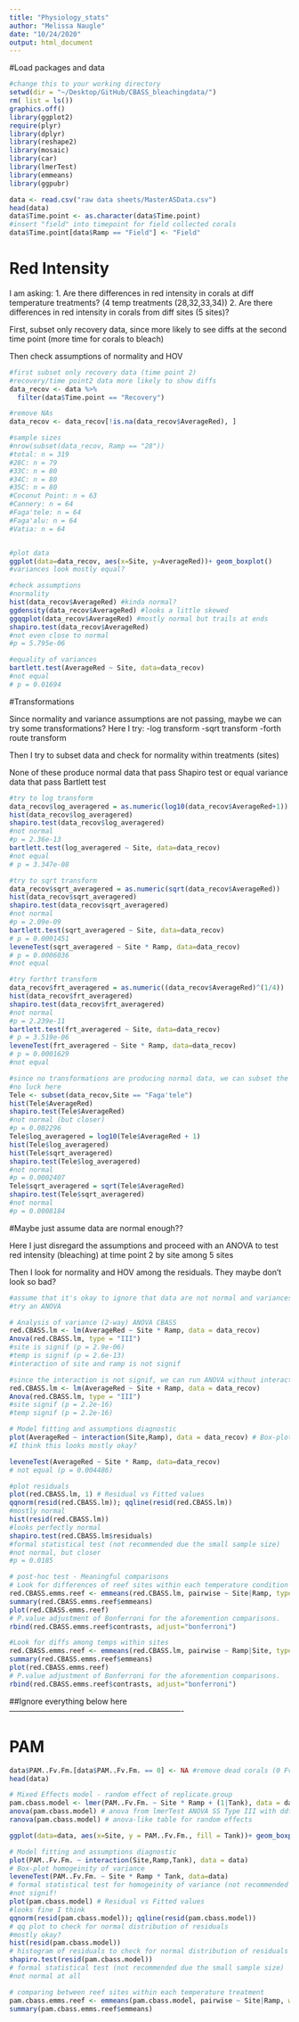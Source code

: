 ```yaml
---
title: "Physiology_stats"
author: "Melissa Naugle"
date: "10/24/2020"
output: html_document
---
```


#Load packages and data

```r
#change this to your working directory
setwd(dir = "~/Desktop/GitHub/CBASS_bleachingdata/")
rm( list = ls())
graphics.off()
library(ggplot2)
require(plyr)
library(dplyr)
library(reshape2)
library(mosaic)
library(car)
library(lmerTest)
library(emmeans)
library(ggpubr)

data <- read.csv("raw data sheets/MasterASData.csv")
head(data)
data$Time.point <- as.character(data$Time.point)
#insert "field" into timepoint for field collected corals
data$Time.point[data$Ramp == "Field"] <- "Field"
```



# Red Intensity 

I am asking: 
1. Are there differences in red intensity in corals at diff temperature treatments? (4 temp treatments (28,32,33,34))
2. Are there differences in red intensity in corals from diff sites (5 sites)?

First, subset only recovery data, since more likely to see diffs at the second time point (more time for corals to bleach)

Then check assumptions of normality and HOV

```r

#first subset only recovery data (time point 2)
#recovery/time point2 data more likely to show diffs
data_recov <- data %>%
  filter(data$Time.point == "Recovery") 

#remove NAs
data_recov <- data_recov[!is.na(data_recov$AverageRed), ]

#sample sizes
#nrow(subset(data_recov, Ramp == "28"))
#total: n = 319
#28C: n = 79
#33C: n = 80 
#34C: n = 80 
#35C: n = 80 
#Coconut Point: n = 63
#Cannery: n = 64
#Faga'tele: n = 64
#Faga'alu: n = 64
#Vatia: n = 64


#plot data
ggplot(data=data_recov, aes(x=Site, y=AverageRed))+ geom_boxplot()
#variances look mostly equal?

#check assumptions
#normality
hist(data_recov$AverageRed) #kinda normal?
ggdensity(data_recov$AverageRed) #looks a little skewed
ggqqplot(data_recov$AverageRed) #mostly normal but trails at ends
shapiro.test(data_recov$AverageRed)
#not even close to normal 
#p = 5.795e-06

#equality of variances
bartlett.test(AverageRed ~ Site, data=data_recov)
#not equal
# p = 0.01694


```

#Transformations

Since normality and variance assumptions are not passing, maybe we can try some transformations?
Here I try:
-log transform
-sqrt transform
-forth route transform

Then I try to subset data and check for normality within treatments (sites)

None of these produce normal data that pass Shapiro test or equal variance data that pass Bartlett test 


```r
#try to log transform  
data_recov$log_averagered = as.numeric(log10(data_recov$AverageRed+1))
hist(data_recov$log_averagered)
shapiro.test(data_recov$log_averagered)
#not normal 
#p = 2.36e-13
bartlett.test(log_averagered ~ Site, data=data_recov)
#not equal
# p = 3.347e-08

#try to sqrt transform  
data_recov$sqrt_averagered = as.numeric(sqrt(data_recov$AverageRed))
hist(data_recov$sqrt_averagered)
shapiro.test(data_recov$sqrt_averagered)
#not normal 
#p = 2.09e-09
bartlett.test(sqrt_averagered ~ Site, data=data_recov)
# p = 0.0001451
leveneTest(sqrt_averagered ~ Site * Ramp, data=data_recov) 
# p = 0.0006036
#not equal

#try forthrt transform  
data_recov$frt_averagered = as.numeric((data_recov$AverageRed)^(1/4))
hist(data_recov$frt_averagered)
shapiro.test(data_recov$frt_averagered)
#not normal 
#p = 2.239e-11
bartlett.test(frt_averagered ~ Site, data=data_recov)
# p = 3.519e-06
leveneTest(frt_averagered ~ Site * Ramp, data=data_recov) 
# p = 0.0001629
#not equal

#since no transformations are producing normal data, we can subset the data and check for normality 
#no luck here
Tele <- subset(data_recov,Site == "Faga'tele")
hist(Tele$AverageRed)
shapiro.test(Tele$AverageRed)
#not normal (but closer)
#p = 0.002296 
Tele$log_averagered = log10(Tele$AverageRed + 1)
hist(Tele$log_averagered)
hist(Tele$sqrt_averagered)
shapiro.test(Tele$log_averagered)
#not normal 
#p = 0.0002407 
Tele$sqrt_averagered = sqrt(Tele$AverageRed)
shapiro.test(Tele$sqrt_averagered)
#not normal 
#p = 0.0008184 

```

#Maybe just assume data are normal enough??

Here I just disregard the assumptions and proceed with an ANOVA to test red intensity (bleaching) at time point 2 by site among 5 sites 

Then I look for normality and HOV among the residuals. They maybe don't look so bad? 

```r
#assume that it's okay to ignore that data are not normal and variances are not equal
#try an ANOVA 

# Analysis of variance (2-way) ANOVA CBASS
red.CBASS.lm <- lm(AverageRed ~ Site * Ramp, data = data_recov)
Anova(red.CBASS.lm, type = "III")
#site is signif (p = 2.9e-06)
#temp is signif (p = 2.6e-13)
#interaction of site and ramp is not signif 

#since the interaction is not signif, we can run ANOVA without interaction
red.CBASS.lm <- lm(AverageRed ~ Site + Ramp, data = data_recov)
Anova(red.CBASS.lm, type = "III")
#site signif (p = 2.2e-16)
#temp signif (p = 2.2e-16)

# Model fitting and assumptions diagnostic 
plot(AverageRed ~ interaction(Site,Ramp), data = data_recov) # Box-plot homogeneity of variance
#I think this looks mostly okay?

leveneTest(AverageRed ~ Site * Ramp, data=data_recov) 
# not equal (p = 0.004486)

#plot residuals 
plot(red.CBASS.lm, 1) # Residual vs Fitted values
qqnorm(resid(red.CBASS.lm)); qqline(resid(red.CBASS.lm)) 
#mostly normal 
hist(resid(red.CBASS.lm)) 
#looks perfectly normal
shapiro.test(red.CBASS.lm$residuals) 
#formal statistical test (not recommended due the small sample size)
#not normal, but closer
#p = 0.0185

# post-hoc test - Meaningful comparisons
# Look for differences of reef sites within each temperature condition
red.CBASS.emms.reef <- emmeans(red.CBASS.lm, pairwise ~ Site|Ramp, type="response", weights = "proportional", adjust="none")
summary(red.CBASS.emms.reef$emmeans)
plot(red.CBASS.emms.reef)
# P.value adjustment of Bonferroni for the aforemention comparisons. 
rbind(red.CBASS.emms.reef$contrasts, adjust="bonferroni")

#Look for diffs among temps within sites
red.CBASS.emms.reef <- emmeans(red.CBASS.lm, pairwise ~ Ramp|Site, type="response", weights = "proportional", adjust="none")
summary(red.CBASS.emms.reef$emmeans)
plot(red.CBASS.emms.reef)
# P.value adjustment of Bonferroni for the aforemention comparisons. 
rbind(red.CBASS.emms.reef$contrasts, adjust="bonferroni")


```






##Ignore everything below here -------------------------------------------------------------------



# PAM

```r

data$PAM..Fv.Fm.[data$PAM..Fv.Fm. == 0] <- NA #remove dead corals (0 Fv/Fm)
head(data)

# Mixed Effects model - random effect of replicate.group
pam.cbass.model <- lmer(PAM..Fv.Fm. ~ Site * Ramp + (1|Tank), data = data)
anova(pam.cbass.model) # anova from lmerTest ANOVA SS Type III with ddf="Satterthwaite"
ranova(pam.cbass.model) # anova-like table for random effects

ggplot(data=data, aes(x=Site, y = PAM..Fv.Fm., fill = Tank))+ geom_boxplot() + theme_minimal()  

# Model fitting and assumptions diagnostic 
plot(PAM..Fv.Fm. ~ interaction(Site,Ramp,Tank), data = data) 
# Box-plot homogeinity of variance
leveneTest(PAM..Fv.Fm. ~ Site * Ramp * Tank, data=data)
# formal statistical test for homogeinity of variance (not recommended due the small sample size)
#not signif! 
plot(pam.cbass.model) # Residual vs Fitted values 
#looks fine I think
qqnorm(resid(pam.cbass.model)); qqline(resid(pam.cbass.model)) 
# qq plot to check for normal distribution of residuals
#mostly okay?
hist(resid(pam.cbass.model)) 
# histogram of residuals to check for normal distribution of residuals
shapiro.test(resid(pam.cbass.model)) 
# formal statistical test (not recommended due the small sample size)
#not normal at all

# comparing between reef sites within each temperature treatment
pam.cbass.emms.reef <- emmeans(pam.cbass.model, pairwise ~ Site|Ramp, weights = "proportional", adjust="none")
summary(pam.cbass.emms.reef$emmeans)


```